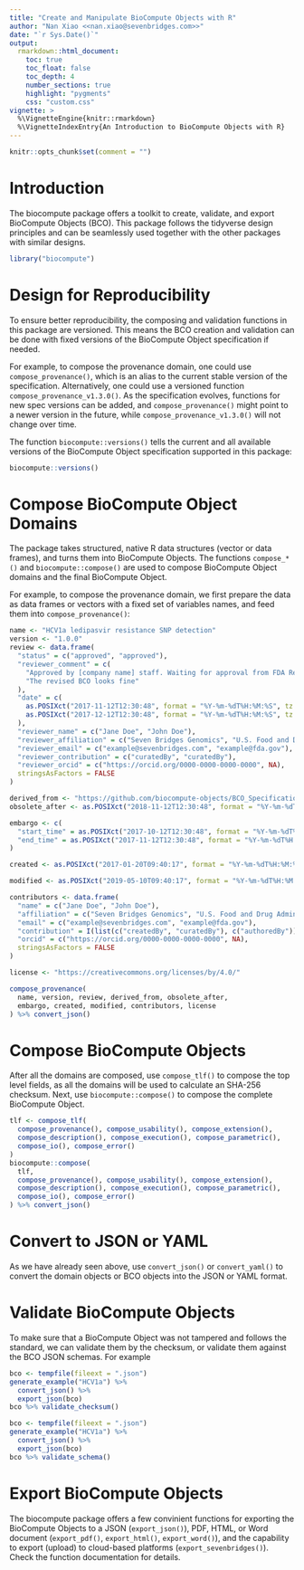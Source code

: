 ```yaml
---
title: "Create and Manipulate BioCompute Objects with R"
author: "Nan Xiao <<nan.xiao@sevenbridges.com>>"
date: "`r Sys.Date()`"
output:
  rmarkdown::html_document:
    toc: true
    toc_float: false
    toc_depth: 4
    number_sections: true
    highlight: "pygments"
    css: "custom.css"
vignette: >
  %\VignetteEngine{knitr::rmarkdown}
  %\VignetteIndexEntry{An Introduction to BioCompute Objects with R}
---
```


```r
knitr::opts_chunk$set(comment = "")
```

# Introduction

The biocompute package offers a toolkit to create, validate, and export BioCompute Objects (BCO). This package follows the tidyverse design principles and can be seamlessly used together with the other packages with similar designs.

```r
library("biocompute")
```

# Design for Reproducibility

To ensure better reproducibility, the composing and validation functions in this package are versioned. This means the BCO creation and validation can be done with fixed versions of the BioCompute Object specification if needed.

For example, to compose the provenance domain, one could use `compose_provenance()`, which is an alias to the current stable version of the specification. Alternatively, one could use a versioned function `compose_provenance_v1.3.0()`. As the specification evolves, functions for new spec versions can be added, and `compose_provenance()` might point to a newer version in the future, while `compose_provenance_v1.3.0()` will not change over time.

The function `biocompute::versions()` tells the current and all available versions of the BioCompute Object specification supported in this package:

```r
biocompute::versions()
```

# Compose BioCompute Object Domains

The package takes structured, native R data structures (vector or data frames), and turns them into BioCompute Objects. The functions `compose_*()` and `biocompute::compose()` are used to compose BioCompute Object domains and the final BioCompute Object.

For example, to compose the provenance domain, we first prepare the data as data frames or vectors with a fixed set of variables names, and feed them into `compose_provenance()`:

```r
name <- "HCV1a ledipasvir resistance SNP detection"
version <- "1.0.0"
review <- data.frame(
  "status" = c("approved", "approved"),
  "reviewer_comment" = c(
    "Approved by [company name] staff. Waiting for approval from FDA Reviewer",
    "The revised BCO looks fine"
  ),
  "date" = c(
    as.POSIXct("2017-11-12T12:30:48", format = "%Y-%m-%dT%H:%M:%S", tz = "EST"),
    as.POSIXct("2017-12-12T12:30:48", format = "%Y-%m-%dT%H:%M:%S", tz = "America/Los_Angeles")
  ),
  "reviewer_name" = c("Jane Doe", "John Doe"),
  "reviewer_affiliation" = c("Seven Bridges Genomics", "U.S. Food and Drug Administration"),
  "reviewer_email" = c("example@sevenbridges.com", "example@fda.gov"),
  "reviewer_contribution" = c("curatedBy", "curatedBy"),
  "reviewer_orcid" = c("https://orcid.org/0000-0000-0000-0000", NA),
  stringsAsFactors = FALSE
)

derived_from <- "https://github.com/biocompute-objects/BCO_Specification/blob/1.2.1-beta/HCV1a.json"
obsolete_after <- as.POSIXct("2018-11-12T12:30:48", format = "%Y-%m-%dT%H:%M:%S", tz = "EST")

embargo <- c(
  "start_time" = as.POSIXct("2017-10-12T12:30:48", format = "%Y-%m-%dT%H:%M:%S", tz = "EST"),
  "end_time" = as.POSIXct("2017-11-12T12:30:48", format = "%Y-%m-%dT%H:%M:%S", tz = "EST")
)

created <- as.POSIXct("2017-01-20T09:40:17", format = "%Y-%m-%dT%H:%M:%S", tz = "EST")

modified <- as.POSIXct("2019-05-10T09:40:17", format = "%Y-%m-%dT%H:%M:%S", tz = "EST")

contributors <- data.frame(
  "name" = c("Jane Doe", "John Doe"),
  "affiliation" = c("Seven Bridges Genomics", "U.S. Food and Drug Administration"),
  "email" = c("example@sevenbridges.com", "example@fda.gov"),
  "contribution" = I(list(c("createdBy", "curatedBy"), c("authoredBy"))),
  "orcid" = c("https://orcid.org/0000-0000-0000-0000", NA),
  stringsAsFactors = FALSE
)

license <- "https://creativecommons.org/licenses/by/4.0/"

compose_provenance(
  name, version, review, derived_from, obsolete_after,
  embargo, created, modified, contributors, license
) %>% convert_json()
```

# Compose BioCompute Objects

After all the domains are composed, use `compose_tlf()` to compose the top level fields,  as all the domains will be used to calculate an SHA-256 checksum. Next, use `biocompute::compose()` to compose the complete BioCompute Object.

```r
tlf <- compose_tlf(
  compose_provenance(), compose_usability(), compose_extension(),
  compose_description(), compose_execution(), compose_parametric(),
  compose_io(), compose_error()
)
biocompute::compose(
  tlf,
  compose_provenance(), compose_usability(), compose_extension(),
  compose_description(), compose_execution(), compose_parametric(),
  compose_io(), compose_error()
) %>% convert_json()
```

# Convert to JSON or YAML

As we have already seen above, use `convert_json()` or `convert_yaml()` to convert the domain objects or BCO objects into the JSON or YAML format.

# Validate BioCompute Objects

To make sure that a BioCompute Object was not tampered and follows the standard, we can validate them by the checksum, or validate them against the BCO JSON schemas. For example

```r
bco <- tempfile(fileext = ".json")
generate_example("HCV1a") %>%
  convert_json() %>%
  export_json(bco)
bco %>% validate_checksum()
```

```r
bco <- tempfile(fileext = ".json")
generate_example("HCV1a") %>%
  convert_json() %>%
  export_json(bco)
bco %>% validate_schema()
```

# Export BioCompute Objects

The biocompute package offers a few convinient functions for exporting the BioCompute Objects to a JSON (`export_json()`), PDF, HTML, or Word document (`export_pdf()`, `export_html()`, `export_word()`), and the capability to export (upload) to cloud-based platforms (`export_sevenbridges()`). Check the function documentation for details.
